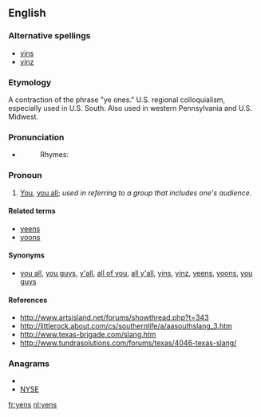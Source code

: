 ==English==

===Alternative spellings===
* [[yins]]
* [[yinz]]

===Etymology===

A contraction of the phrase "ye ones." U.S. regional colloquialism, especially used in U.S. South. Also used in western Pennsylvania and U.S. Midwest.

===Pronunciation===
* {{enPR|yĭnz}}
*: Rhymes: {{rhymes|ɪnz}}

===Pronoun===
{{en-pron|desc=second person plural}}

# {{colloquial|usually|Southern U.S.|also|_|Midwestern U.S.}} [[you|You]], [[you all]]; ''used in referring to a group that includes one's audience''.

====Related terms====
* [[yeens]]
* [[yoons]]

====Synonyms====
* {{sense|you all}} [[you all]], [[you guys]], [[y'all]], [[all of you]], [[all y'all]], [[yins]], [[yinz]], [[yeens]], [[yoons]], [[you guys]]

====References====

*http://www.artsisland.net/forums/showthread.php?t=343
*http://littlerock.about.com/cs/southernlife/a/aasouthslang_3.htm
*http://www.texas-brigade.com/slang.htm
*http://www.tundrasolutions.com/forums/texas/4046-texas-slang/

===Anagrams===
* {{alphagram|ensy}}
* [[NYSE#English|NYSE]]

[[fr:yens]]
[[nl:yens]]